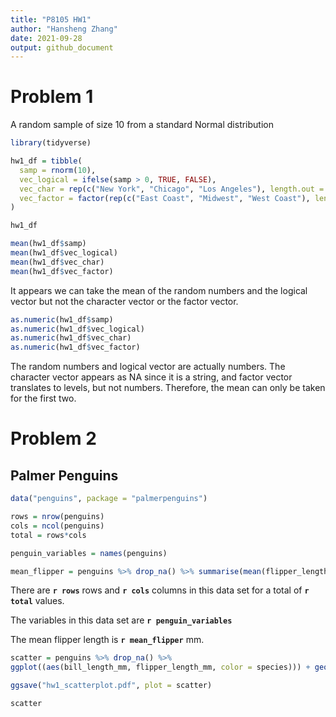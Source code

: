 ```yaml
---
title: "P8105 HW1"
author: "Hansheng Zhang"
date: 2021-09-28
output: github_document
---
```


# Problem 1

A random sample of size 10 from a standard Normal distribution

```r
library(tidyverse)

hw1_df = tibble(
  samp = rnorm(10),
  vec_logical = ifelse(samp > 0, TRUE, FALSE),
  vec_char = rep(c("New York", "Chicago", "Los Angeles"), length.out = 10),
  vec_factor = factor(rep(c("East Coast", "Midwest", "West Coast"), length.out = 10))
)

hw1_df

mean(hw1_df$samp)
mean(hw1_df$vec_logical)
mean(hw1_df$vec_char)
mean(hw1_df$vec_factor)
```

It appears we can take the mean of the random numbers and the logical vector but not the character vector or the factor vector.

```r
as.numeric(hw1_df$samp)
as.numeric(hw1_df$vec_logical)
as.numeric(hw1_df$vec_char)
as.numeric(hw1_df$vec_factor)
```

The random numbers and logical vector are actually numbers. The character vector appears as NA since it is a string, and factor vector translates to levels, but not numbers. Therefore, the mean can only be taken for the first two. 

# Problem 2

## Palmer Penguins
```r
data("penguins", package = "palmerpenguins")

rows = nrow(penguins)
cols = ncol(penguins)
total = rows*cols

penguin_variables = names(penguins)

mean_flipper = penguins %>% drop_na() %>% summarise(mean(flipper_length_mm)) %>% round(digits = 2)
```

There are **`r rows`** rows and **`r cols`** columns in this data set for a total of **`r total`** values.

The variables in this data set are **`r penguin_variables`**

The mean flipper length is **`r mean_flipper`** mm.

```r
scatter = penguins %>% drop_na() %>% 
ggplot((aes(bill_length_mm, flipper_length_mm, color = species))) + geom_point()

ggsave("hw1_scatterplot.pdf", plot = scatter)

scatter
```
